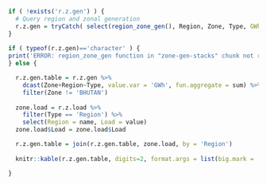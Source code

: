 
```r

if ( !exists('r.z.gen') ) {
  # Query region and zonal generation
  r.z.gen = tryCatch( select(region_zone_gen(), Region, Zone, Type, GWh = value), error = function(cond) { return('ERROR') } )
}
  
if ( typeof(r.z.gen)=='character' ) { 
print('ERROR: region_zone_gen function in "zone-gen-stacks" chunk not returning correct results.')
} else {

  r.z.gen.table = r.z.gen %>%
    dcast(Zone+Region~Type, value.var = 'GWh', fun.aggregate = sum) %>%
    filter(Zone != 'BHUTAN')
  
  zone.load = r.z.load %>%
    filter(Type == 'Region') %>%
    select(Region = name, Load = value)
  zone.load$Load = zone.load$Load

  r.z.gen.table = join(r.z.gen.table, zone.load, by = 'Region')
  
  knitr::kable(r.z.gen.table, digits=2, format.args = list(big.mark = ','))

}
```
